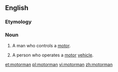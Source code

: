 ==English==
===Etymology===
{{suffix|motor|man}}

===Noun===
{{en-noun|pl=motormen}}

# {{context|dated|lang=en}} A man who controls a [[motor]].
#A person who operates a [[motor]] [[vehicle]].

[[et:motorman]]
[[pl:motorman]]
[[vi:motorman]]
[[zh:motorman]]